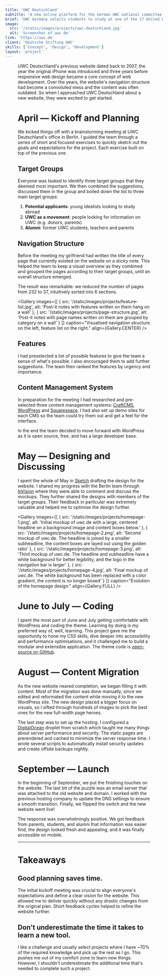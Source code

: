 ```yaml
---
title: 'UWC Deutschland'
subtitle: 'A new online platform for the German UWC national committee.'
brief: 'UWC Germany selects students to study at one of the 17 United World College worldwide. I guided them through the process of recreating their online content, designed the new website, and developed a custom WordPress theme.'
image:
  src: '/static/images/projects/uwc-deutschland.jpg'
  alt: 'Screenshot of uwc.de'
link: 'https://uwc.de'
client: 'Deutsche Stiftung UWC'
skills: ['Concept', 'Design', 'Development']
layout: 'project'
---
```



<Figure
  image={{
    src: '/static/images/projects/uwc-deutschland-desktop-mobile.jpg',
    alt: 'Screenshot of uwc.de',
    aspectRatio: 16 / 9
  }}
  align={Figure.FULL}
/>

UWC Deutschland's previous website dated back to 2007, the year the original iPhone was introduced and three years before responsive web design became a core concept of web development. Over the years, the website's navigation structure had become a convoluted mess and the content was often outdated. So when I approached UWC Deutschland about a new website, they were excited to get started.

# April — Kickoff and Planning

We kicked things off with a brainstorming meeting at UWC Deutschland's office in Berlin. I guided the team through a series of short and focused exercises to quickly sketch out the goals and expectations for the project. Each exercise built on top of the previous one.

## Target Groups

Everyone was tasked to identify three target groups that they deemed most important. We then combined the suggestions, discussed them in the group and boiled down the list to three main target groups:

1. **Potential applicants**: young idealists looking to study abroad
1. **UWC as a movement**: people looking for information on UWC (e.g. donors, parents)
1. **Alumni**: former UWC students, teachers and parents

## Navigation Structure

Before the meeting my girlfriend had written the title of every page that currently existed on the website on a sticky note. This helped the team to keep a visual overview as they combined and grouped the pages according to their target groups, until an overall structure emerged.

The result was remarkable: we reduced the number of pages from 232 to 37, intuitively sorted into 6 sections.

<Gallery
  images={[
    {
      src: '/static/images/projects/feature-list.jpg',
      alt: 'Post-it notes with features written on them hang on a wall'
    },
    {
      src: '/static/images/projects/page-structure.jpg',
      alt:
        'Post-it notes with page names written on them are grouped by category on a wall'
    }
  ]}
  caption="Visualised navigation structure on the left, feature list on the right."
  align={Gallery.CENTER}
/>

## Features

I had preselected a list of possible features to give the team a sense of what's possible. I also encouraged them to add further suggestions. The team then ranked the features by urgency and importance.

## Content Management System

In preparation for the meeting I had researched and pre-selected three content management systems: [CraftCMS](https://craftcms.com/), [WordPress](https://wordpress.org/) and [Squarespace](https://www.squarespace.com/). I had also set up demo sites for each CMS so the team could try them out and get a feel for the interface.

In the end the team decided to move forward with WordPress as it is open source, free, and has a large developer base.

# May — Designing and Discussing

I spent the whole of May in [Sketch](https://www.sketch.com/) drafting the design for the website. I shared my progress with the Berlin team through [InVision](https://www.invisionapp.com/) where they were able to comment and discuss the mockups. They further shared the designs with members of the target groups. Their feedback in particular was extremely valuable and helped me to optimise the design further.

<Gallery
  images={[
    {
      src: '/static/images/projects/homepage-1.png',
      alt:
        'Initial mockup of uwc.de with a large, centered headline on a background image and content boxes below.'
    },
    {
      src: '/static/images/projects/homepage-2.png',
      alt:
        'Second mockup of uwc.de. The headline is joined by a smaller subheadline, the content boxes are layed out using the golden ratio'
    },
    {
      src: '/static/images/projects/homepage-3.png',
      alt:
        'Third mockup of uwc.de. The headline and subheadline have a white background for better legibility, and the logo in the navigation bar is larger'
    },
    {
      src: '/static/images/projects/homepage-4.jpg',
      alt:
        'Final mockup of uwc.de. The white background has been replaced with a color gradient, the content is no longer boxed'
    }
  ]}
  caption="Evolution of the homepage design."
  align={Gallery.FULL}
/>

# June to July — Coding

I spent the most part of June and July getting comfortable with WordPress and coding the theme. Learning by doing is my preferred way of, well, learning. This project gave me the opportunity to hone my CSS skills, dive deeper into accessibility and performance optimisations, and it challenged me to build a modular and extensible application. The theme code is [open-source on GitHub](https://github.com/uwc/uwc-wordpress).

# August — Content Migration

As the new website neared completion, we began filling it with content. Most of the migration was done manually, since we edited and reformated the content while moving it to the new WordPress site. The new design placed a bigger focus on visuals, so I sifted through hundreds of images to pick the best ones for the new full-width page heroes.

The last step was to set up the hosting. I configured a [DigitalOcean](https://www.digitalocean.com/) droplet from scratch which taught me many things about server performance and security. The static pages are prerendered and cached to minimize the server response time. I wrote several scripts to automatically install security updates and create offsite backups nightly.

# September — Launch

In the beginning of September, we put the finishing touches on the website. The last bit of the puzzle was an email server that was attached to the old website and domain. I worked with the previous hosting company to update the DNS settings to ensure a smooth transition. Finally, we flipped the switch and the new website went live!

The response was overwhelmingly positive. We got feedback from parents, students, and alumni that information was easier find, the design looked fresh and appealing, and it was finally accessible on mobile.

---

# Takeaways

## Good planning saves time.

The initial kickoff meeting was crucial to align everyone's expectations and define a clear vision for the website. This allowed me to deliver quickly without any drastic changes from the original plan. Short feedback cycles helped to refine the website further.

## Don't underestimate the time it takes to learn a new tool.

I like a challenge and usually select projects where I have ~70% of the required knowledge and pick up the rest as I go. This pushes me out of my comfort zone to learn new things. However, I shouldn't underestimate the additional time that's needed to complete such a project.
